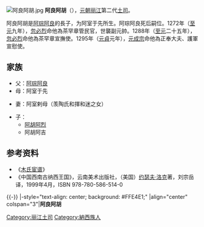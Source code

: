 [[File:阿良阿胡.jpg|thumb]]
'''阿良阿胡'''（{{bd|？||？||}}），[[元朝|元朝]][[丽江|丽江]]第二代[[丽江木氏土司|土司]]。

阿良阿胡是[[阿琮阿良|阿琮阿良]]的長子，为阿室于先所生。阿琮阿良死后嗣位。1272年（[[至元_(忽必烈)|至元]]九年），[[忽必烈|忽必烈]]命他為茶罕章管民官，世襲副元帥。1288年（[[至元_(忽必烈)|至元]]二十五年），[[忽必烈|忽必烈]]命他為茶罕章宣撫使。1295年（[[元貞|元貞]]元年），[[元成宗|元成宗]]命他為正奉大夫、護軍宣慰使。

==家族==
*父：[[阿琮阿良|阿琮阿良]]
*母：阿室于先

*妻：阿室剌母（羡陶氏和揮和迷之女）

*子：
**[[阿胡阿烈|阿胡阿烈]]
**阿胡阿吉
==参考资料==
*《[[木氏宦谱|木氏宦谱]]》
*《中国西南古纳西王国》，云南美术出版社，（美国）[[约瑟夫·洛克|约瑟夫·洛克]]著，刘宗岳译，1999年4月，ISBN 978-780-586-514-0

{{-}}
{{start box}}
|-style="text-align: center; background: #FFE4E1;"
|align="center" colspan="3"|'''阿良阿胡'''
{{s-before|[[阿琮阿良|阿琮阿良]]}}
{{s-title|[[丽江土司|丽江土司]]|1272年—14世紀前期}}
{{s-after|[[阿胡阿烈|阿胡阿烈]]}}
{{end box}}
{{丽江土司}}
[[Category:丽江土司|Category:丽江土司]]
[[Category:納西族人|Category:納西族人]]